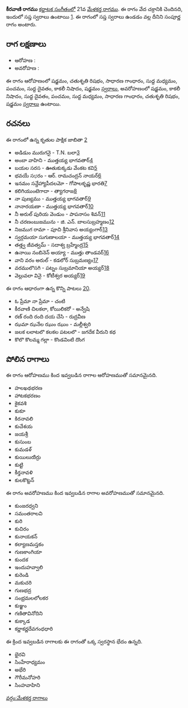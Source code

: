 {{Infobox ragam
	| name          	= కీరవాణి
	| synonym	    	= 
	| mela          	= 21
	| chakra        	= వేద
	| janaka        	= 
	| type          	= సంపూర్ణ
	| arohanam      	= {{svaraC|S|R2|G2|M1|P|D1|N3|S'}} 
	| avarohanam    	= {{svaraC|S'|N3|D1|P|M1|G2|R2|S}}
	| jeeva         	=
	| chhaya        	=
	| nyasa         	=
	| vishesha      	= 
	| equivalent  		= 
}}
{{కర్ణాటక సంగీత రాగాలు}}
'''కీరవాణి రాగము''' [[కర్ణాటక సంగీతం]]లో 21వ [[మేళకర్త రాగము]]. ఈ రాగం వేద చక్రానికి చెందినది, ఇందులో సప్త స్వరాలు ఉంటాయి [https://en.wikipedia.org/wiki/Melakarta]. ఈ రాగంలో సప్త స్వరాలు ఉండడం వల్ల దీనిని సంపూర్ణ రాగం అంటారు.


==రాగ లక్షణాలు==


* ఆరోహణ : {{svaraC|S|R2|G2|M1|P|D1|N3|S'}} 
* అవరోహణ : {{svaraC|S'|N3|D1|P|M1|G2|R2|S}}

ఈ రాగం ఆరోహణంలో షడ్జమం, చతుశృతి రిషభం, సాధారణ గాంధారం, సుద్ద మధ్యమం, పంచమం, సుద్ద దైవతం, కాకలీ నిషాదం, షడ్జమం [[స్వరాలు]], అవరోహణంలో షడ్జమం, కాకలీ నిషాదం, సుద్ద దైవతం, పంచమం, సుద్ద మధ్యమం, సాధారణ గాంధారం, చతుశృతి రిషభం, షడ్జమం [[స్వరాలు]] ఉంటాయి.

==రచనలు==
ఈ రాగంలో ఉన్న కృతుల పాక్షిక జాబితా [https://github.com/ssrihari/ragavardhini/blob/master/ragas/kritis.psv]
* అడిడుం మురుగనై - T.N. బలా[http://www.karnatik.com/c1811.shtml]
* అంబా వాహిని - ముత్తయ్య భాగవతార్[http://www.karnatik.com/c1756.shtml]
* బయల సరస - ఊతుకుక్కడు వేంకట కవి[http://www.karnatik.com/c3137.shtml]
* భవయే సಛరం - ఆర్. రామచంద్రన్ నాయర్[http://www.karnatik.com/c3092.shtml]
* ఇనమం సన్దేహ్యాపీదలమో - గోపాలకృష్ణ భారతి[http://www.karnatik.com/c3290.shtml]
* కలిగియుంటెగాదా - త్యాగరాజ[http://www.karnatik.com/c1514.shtml]
* నా పుణ్యము - ముత్తయ్య భాగవతార్[http://www.karnatik.com/c2135.shtml]
* నానారయణా - ముత్తయ్య భాగవతార్[http://www.karnatik.com/c2012.shtml]
* నీ అరుల్ పురియ వెండుం - పాపనాసం శివన్[http://www.karnatik.com/c1553.shtml]
* నీ చరణంబుజమును - జి. ఎన్. బాలసుబ్రహ్మణం[http://www.karnatik.com/c3065.shtml]
* నిజముగ రామా - పూచి శ్రీనివాస అయ్యంగార్[http://www.karnatik.com/c3242.shtml]
* స్వర్గమయా సుగుణాలయా - ముత్తయ్య భాగవతార్[http://www.karnatik.com/c1936.shtml]
* తత్త్వ జీవత్వమ్ - సదాశ్వ బ్రహ్మేంద్ర[http://www.karnatik.com/c2978.shtml]
* ఉనాయి నంబినెన్ అయ్యా - ముత్తు తాండవర్[http://www.karnatik.com/c1464.shtml]
* వాని వరం అరుల్ - కడలోర్ సుబ్రమణ్యం[http://www.karnatik.com/c3285.shtml]
* వరములొసగి - పట్నం సుబ్రమానియా అయ్యర్[http://www.karnatik.com/c1737.shtml]
* వెల్లువలా వినై - కోటీశ్వర అయ్యర్[http://www.karnatik.com/c1777.shtml]

ఈ రాగం ఆధారంగా ఉన్న కొన్ని పాటలు [http://rksanka.tripod.com/music/rslist.html].
* ఓ ప్రేమా నా ప్రేమా - చంటి
* కీరవాణి చిలకలా, కోయిలికరో - అన్వేషి
* రణ్ రంది రంది దయ చేసి - రుద్రవీణ
* ఝమా ఝనేల ఝుం ఝుం - మల్లీశ్వరి
* జలక లలాటలొ కలకల పటలలొ - జగదేక వీరుని కథ
* కొలొ కొలమ్మ గల్లా - కొండవింటి దొంగ




==పోలిన రాగాలు==
ఈ రాగం ఆరోహణము కింద ఇవ్వబడిన రాగాల ఆరోహణముతో సమానమైనది.
* హలఖథభరణ
* హాటకభరణం
* కైకవశి
* కుకూ
* కిరనావలి
* కుచేశయ
* జయశ్రీ
* కుసుంబ
* కుమడళ్
* కుయిలురుిర్రు
* కుట్టి
* కీర్తనావళి
* కులకొట్టన్

ఈ రాగం అవరోహణము కింద ఇవ్వబడిన రాగాల అవరోహణముతో సమానమైనది.
* కుంజరధ్వని
* సమంతరాలవి
* కురి
* కుచిరం
* కునాయకన్
* కల్యాణమస్తకం
* గుణకాంగియా
* కుందక
* ఇందుహవ్వాలి
* కురెండి
* మకుచరి
* గుణభద్ర
* సంభ్రమలలోలకర
* కుఞ్జం
* గణితావినోదిని
* కుక్కాడ
* కర్ణాకర్ణదేవగంధధారి

ఈ క్రింద ఇవ్వబడిన రాగాలకు ఈ రాగంతో ఒక్క స్వరస్థాన భేదం ఉన్నది.
* భైరవి
* సింహేరాధ్యమం
* అభేరి
* గౌరీమనోహరి
* సింహవాహిని



[[వర్గం:మేళకర్త రాగాలు]]
